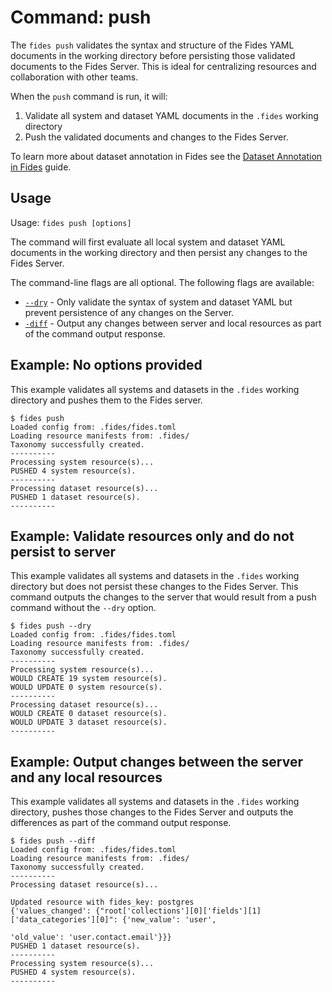 

# Command: push

The ```fides push```  validates the syntax and structure of the Fides YAML documents in the working directory before persisting those validated documents to the Fides Server. This is ideal for centralizing resources and collaboration with other teams.

When the ```push``` command is run, it will:

1. Validate all system and dataset YAML documents in the ```.fides``` working directory
2. Push the validated documents and changes to the Fides Server.


To learn more about dataset annotation in Fides see the [Dataset Annotation in Fides](/dev-docs/configuration/privacy-requests/annotate-datasets-cli) guide.

## Usage
Usage: ```fides push [options]```

The command will first evaluate all local system and dataset YAML documents in the working directory and then persist any changes to the Fides Server.

The command-line flags are all optional. The following flags are available:

* <span class="nx-absolute -nx-mt-20" id="dry"></span>[```--dry```](#dry) - Only validate the syntax of system and dataset YAML but prevent persistence of any changes on the Server.
* <span class="nx-absolute -nx-mt-20" id="diff"></span>[```-diff```](#diff) - Output any changes between server and local resources as part of the command output response.


## Example: No options provided
This example validates all systems and datasets in the ```.fides``` working directory and pushes them to the Fides server.

```console
$ fides push
Loaded config from: .fides/fides.toml
Loading resource manifests from: .fides/
Taxonomy successfully created.
----------
Processing system resource(s)...
PUSHED 4 system resource(s).
----------
Processing dataset resource(s)...
PUSHED 1 dataset resource(s).
----------
```

## Example: Validate resources only and do not persist to server
This example validates all systems and datasets in the ```.fides``` working directory but does not persist these changes to the Fides Server. This command outputs the changes to the server that would result from a push command without the ```--dry``` option.

```console
$ fides push --dry
Loaded config from: .fides/fides.toml
Loading resource manifests from: .fides/
Taxonomy successfully created.
----------
Processing system resource(s)...
WOULD CREATE 19 system resource(s).
WOULD UPDATE 0 system resource(s).
----------
Processing dataset resource(s)...
WOULD CREATE 0 dataset resource(s).
WOULD UPDATE 3 dataset resource(s).
----------
```
## Example: Output changes between the server and any local resources
This example validates all systems and datasets in the ```.fides``` working directory, pushes those changes to the Fides Server and outputs the differences as part of the command output response.

```console
$ fides push --diff
Loaded config from: .fides/fides.toml
Loading resource manifests from: .fides/
Taxonomy successfully created.
----------
Processing dataset resource(s)...

Updated resource with fides_key: postgres
{'values_changed': {"root['collections'][0]['fields'][1]['data_categories'][0]": {'new_value': 'user',
                                                                                  'old_value': 'user.contact.email'}}}
PUSHED 1 dataset resource(s).
----------
Processing system resource(s)...
PUSHED 4 system resource(s).
----------
```
